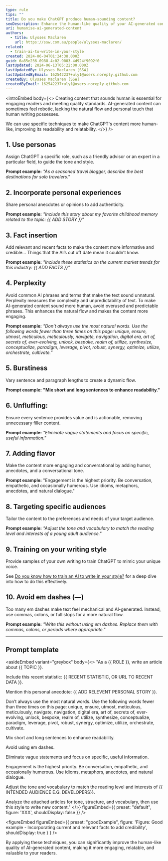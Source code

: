 ```yaml
---
type: rule
tips: ""
title: Do you make ChatGPT produce human-sounding content?
seoDescription: Enhance the human-like quality of your AI-generated content with techniques such as using personas, incorporating personal experiences, varying sentence lengths, and more to make GPT's content engaging, relatable, and valuable to readers.
uri: humanise-ai-generated-content
authors:
  - title: Ulysses Maclaren
    url: https://ssw.com.au/people/ulysses-maclaren/
related:
  - train-ai-to-write-in-your-style
created: 2024-06-04T01:24:38.000Z
guid: 6a85e236-0988-4c02-9003-4d924f9092f0
lastUpdated: 2024-06-13T05:22:00.000Z
lastUpdatedBy: Ulysses Maclaren [SSW]
lastUpdatedByEmail: 162542237+uly1@users.noreply.github.com
createdBy: Ulysses Maclaren [SSW]
createdByEmail: 162542237+uly1@users.noreply.github.com
---
```

<introEmbed
  body={<>
Creating content that sounds human is essential for engaging readers and meeting quality standards. AI-generated content can sometimes feel robotic, lacking the natural flow and personal touch that human writing possesses.

We can use specific techniques to make ChatGPT's content more human-like, improving its readability and relatability.
  </>}
/>
## 1. Use personas

Assign ChatGPT a specific role, such as a friendly advisor or an expert in a particular field, to guide the tone and style.

**Prompt example:** _"As a seasoned travel blogger, describe the best destinations for solo travelers."_

## 2. Incorporate personal experiences

Share personal anecdotes or opinions to add authenticity.

**Prompt example:** _"Include this story about my favorite childhood memory related to the topic: &#123;&#123; ADD STORY &#125;&#125;"_

## 3. Fact insertion

Add relevant and recent facts to make the content more informative and credible… Things that the AI’s cut off date mean it couldn’t know.

**Prompt example:** _"Include these statistics on the current market trends for this industry: &#123;&#123; ADD FACTS &#125;&#125;"_

## 4. Perplexity

Avoid common AI phrases and terms that make the text sound unnatural. Perplexity measures the complexity and unpredictability of text. To make AI-generated content sound more human, avoid overused and predictable phrases. This enhances the natural flow and makes the content more engaging.

**Prompt example:** _"Don’t always use the most natural words. Use the following words fewer than three times on this page: unique, ensure, utmost, meticulous, meticulously, navigate, navigation, digital era, art of, secrets of, ever-evolving, unlock, bespoke, realm of, utilize, synthesize, conceptualize, paradigm, leverage, pivot, robust, synergy, optimize, utilize, orchestrate, cultivate.”_

## 5. Burstiness

Vary sentence and paragraph lengths to create a dynamic flow.

**Prompt example:** **"Mix short and long sentences to enhance readability."**

## 6. **Unfluffing:**

Ensure every sentence provides value and is actionable, removing unnecessary filler content.

**Prompt example:** _"Eliminate vague statements and focus on specific, useful information."_

## 7. Adding flavor

Make the content more engaging and conversational by adding humor, anecdotes, and a conversational tone.

**Prompt example:** "Engagement is the highest priority. Be conversation, empathetic, and occasionally humerous. Use idioms, metaphors, anecdotes, and natural dialogue."

## 8. Targeting specific audiences

Tailor the content to the preferences and needs of your target audience.

**Prompt example:** _"Adjust the tone and vocabulary to match the reading level and interests of a young adult audience."_

## 9. Training on your writing style

Provide samples of your own writing to train ChatGPT to mimic your unique voice.

See [Do you know how to train an AI to write in your style?](https://www.ssw.com.au/rules/train-ai-to-write-in-your-style) for a deep dive into how to do this effectively.

## 10. Avoid em dashes (—)

Too many em dashes make text feel mechanical and AI-generated. Instead, use commas, colons, or full stops for a more natural flow.

**Prompt example:** _"Write this without using em dashes. Replace them with commas, colons, or periods where appropriate."_

---

## Prompt template

<asideEmbed
  variant="greybox"
  body={<>
    "As a &#123;&#123; ROLE &#125;&#125;, write an article about &#123;&#123; TOPIC &#125;&#125;.

Include this recent statistic: &#123;&#123; RECENT STATISTIC, OR URL TO RECENT DATA &#125;&#125;.

Mention this personal anecdote: &#123;&#123; ADD RELEVENT PERSONAL STORY &#125;&#125;.

Don’t always use the most natural words. Use the following words fewer than three times on this page: unique, ensure, utmost, meticulous, meticulously, navigate, navigation, digital era, art of, secrets of, ever-evolving, unlock, bespoke, realm of, utilize, synthesize, conceptualize, paradigm, leverage, pivot, robust, synergy, optimize, utilize, orchestrate, cultivate.

Mix short and long sentences to enhance readability.

Avoid using em dashes.

Eliminate vague statements and focus on specific, useful information.

Engagement is the highest priority. Be conversation, empathetic, and occasionally humerous. Use idioms, metaphors, anecdotes, and natural dialogue.

Adjust the tone and vocabulary to match the reading level and interests of &#123;&#123; INTENDED AUDIENCE E.G. DEVELOPERS&#125;&#125;.

Analyze the attached articles for tone, structure, and vocabulary, then use this style to write new content."
  </>}
  figureEmbed={{
    preset: "default",
    figure: 'XXX',
    shouldDisplay: false
  }}
/>

<figureEmbed figureEmbed={{
  preset: "goodExample",
  figure: 'Figure: Good example - Incorporating current and relevant facts to add credibility',
  shouldDisplay: true
} } />


By applying these techniques, you can significantly improve the human-like quality of AI-generated content, making it more engaging, relatable, and valuable to your readers.
